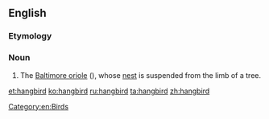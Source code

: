 ==English==
{{rfi}}
===Etymology===
{{compound|hang|bird}}
===Noun===
{{en-noun}}

# {{context|zoology|lang=en}} The [[Baltimore oriole]] ({{taxlink|Icterus galbula|species|noshow=1}}), whose [[nest]] is suspended from the limb of a tree. 

[[Category:en:Birds]]

[[et:hangbird]]
[[ko:hangbird]]
[[ru:hangbird]]
[[ta:hangbird]]
[[zh:hangbird]]